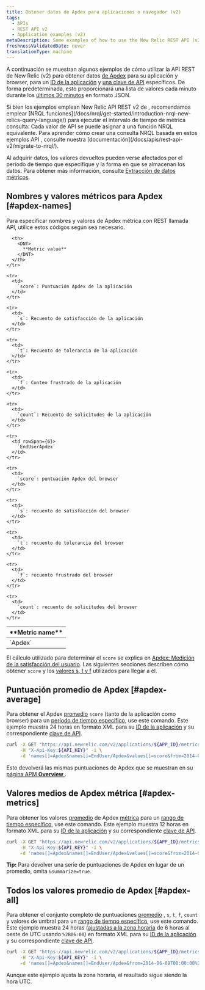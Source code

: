 ```yaml
---
title: Obtener datos de Apdex para aplicaciones o navegador (v2)
tags:
  - APIs
  - REST API v2
  - Application examples (v2)
metaDescription: Some examples of how to use the New Relic REST API (v2) to get Apdex information for your app and browser.
freshnessValidatedDate: never
translationType: machine
---
```


A continuación se muestran algunos ejemplos de cómo utilizar la API REST de New Relic (v2) para obtener datos [de Apdex](/docs/apm/new-relic-apm/apdex/apdex-measuring-user-satisfaction) para su aplicación y browser, para un [ID de la aplicación](/docs/apm/apis/requirements/identification-code) y [una clave de API](/docs/apis/rest-api-v2/requirements/rest-api-key#viewing) específicos. De forma predeterminada, esto proporcionará una lista de valores cada minuto durante los [últimos 30 minutos](/docs/apm/apis/api-v2-examples/specifying-time-range-v2) en formato JSON.

<Callout variant="important">
  Si bien los ejemplos emplean New Relic API REST v2 de , recomendamos emplear [NRQL funciones](/docs/nrql/get-started/introduction-nrql-new-relics-query-language/) para ejecutar el intervalo de tiempo de métrica consulta. Cada valor de API se puede asignar a una función NRQL equivalente. Para aprender cómo crear una consulta NRQL basada en estos ejemplos API , consulte nuestra [documentación](/docs/apis/rest-api-v2/migrate-to-nrql/).
</Callout>

Al adquirir datos, los valores devueltos pueden verse afectados por el período de tiempo que especifique y la forma en que se almacenan los datos. Para obtener más información, consulte [Extracción de datos métricos](/docs/apis/extracting-metric-data).

## Nombres y valores métricos para Apdex [#apdex-names]

Para especificar nombres y valores de Apdex métrica con REST llamada API, utilice estos códigos según sea necesario.

<table>
  <thead>
    <tr>
      <th width={150}>
        <DNT>
          **Metric name**
        </DNT>
      </th>

      <th>
        <DNT>
          **Metric value**
        </DNT>
      </th>
    </tr>
  </thead>

  <tbody>
    <tr>
      <td rowSpan={6}>
        `Apdex`
      </td>
    </tr>

    <tr>
      <td>
        `score`: Puntuación Apdex de la aplicación
      </td>
    </tr>

    <tr>
      <td>
        `s`: Recuento de satisfacción de la aplicación
      </td>
    </tr>

    <tr>
      <td>
        `t`: Recuento de tolerancia de la aplicación
      </td>
    </tr>

    <tr>
      <td>
        `f`: Conteo frustrado de la aplicación
      </td>
    </tr>

    <tr>
      <td>
        `count`: Recuento de solicitudes de la aplicación
      </td>
    </tr>

    <tr>
      <td rowSpan={6}>
        `EndUserApdex`
      </td>
    </tr>

    <tr>
      <td>
        `score`: puntuación Apdex del browser
      </td>
    </tr>

    <tr>
      <td>
        `s`: recuento de satisfacción del browser
      </td>
    </tr>

    <tr>
      <td>
        `t`: recuento de tolerancia del browser
      </td>
    </tr>

    <tr>
      <td>
        `f`: recuento frustrado del browser
      </td>
    </tr>

    <tr>
      <td>
        `count`: recuento de solicitudes del browser
      </td>
    </tr>
  </tbody>
</table>

El cálculo utilizado para determinar el `score` se explica en [Apdex: Medición de la satisfacción del usuario](/docs/apm/new-relic-apm/apdex/apdex-measuring-user-satisfaction). Las siguientes secciones describen cómo obtener `score` y los [valores s, t y f](#apdex-all) utilizados para llegar a él.

## Puntuación promedio de Apdex [#apdex-average]

Para obtener el Apdex [promedio](/docs/apm/apis/requirements/calculating-average-metric-values-summarize) `score` (tanto de la aplicación como browser) para un [período de tiempo específico](/docs/apm/apis/api-v2-examples/specifying-time-range-v2), use este comando. Este ejemplo muestra 24 horas en formato XML para su [ID de la aplicación](/docs/apm/apis/requirements/identification-code) y su correspondiente [clave de API](/docs/apis/rest-api-v2/requirements/rest-api-key#viewing).

```bash
curl -X GET "https://api.newrelic.com/v2/applications/${APP_ID}/metrics/data.xml" \
     -H "X-Api-Key:${API_KEY}" -i \
     -d 'names[]=Apdex&names[]=EndUser/Apdex&values[]=score&from=2014-01-01T00:00:00+00:00&to=2014-01-02T00:00:00+00:00&summarize=true'
```

Esto devolverá las mismas puntuaciones de Apdex que se muestran en su [página APM <DNT>**Overview**</DNT> ](/docs/apm/applications-menu/monitoring/applications-overview-dashboard).

## Valores medios de Apdex métrica [#apdex-metrics]

Para obtener los valores [promedio](/docs/apm/apis/requirements/calculating-average-metric-values-summarize) de Apdex [métrica](/docs/apm/apis/requirements/extracting-metric-data) para un [rango de tiempo específico](/docs/apm/apis/api-v2-examples/specifying-time-range-api-v2), use este comando. Este ejemplo muestra 12 horas en formato XML para su [ID de la aplicación](/docs/apm/apis/requirements/identification-code) y su correspondiente [clave de API](/docs/apis/rest-api-v2/requirements/rest-api-key#viewing).

```bash
curl -X GET "https://api.newrelic.com/v2/applications/${APP_ID}/metrics/data.xml" \
     -H "X-Api-Key:${API_KEY}" -i \
     -d 'names[]=Apdex&names[]=EndUser/Apdex&values[]=score&from=2014-06-09T00:00:00+00:00&to=2014-06-09T12:00:00+00:00&summarize=true'
```

<DNT>**Tip:**</DNT> Para devolver una serie de puntuaciones de Apdex en lugar de un promedio, omita `&summarize=true`.

## Todos los valores promedio de Apdex [#apdex-all]

Para obtener el conjunto completo de puntuaciones [promedio](/docs/apm/apis/requirements/calculating-average-metric-values-summarize) , `s`, `t`, `f`, `count` y valores de umbral para un [rango de tiempo específico](/docs/apm/apis/api-v2-examples/specifying-time-range-api-v2), use este comando. Este ejemplo muestra 24 horas ([ajustadas a la zona horaria](/docs/apm/apis/requirements/specifying-time-range-api-v2#utc) de 6 horas al oeste de UTC usando `%2B06:00`) en formato XML para su [ID de la aplicación](/docs/apm/apis/requirements/identification-code) y su correspondiente [clave de API](/docs/apis/rest-api-v2/requirements/rest-api-key#viewing).

```bash
curl -X GET "https://api.newrelic.com/v2/applications/${APP_ID}/metrics/data.xml" \
     -H "X-Api-Key:${API_KEY}" -i \
     -d 'names[]=Apdex&names[]=EndUser/Apdex&from=2014-06-09T00:00:00%2B06:00&to=2014-06-10T00:00:00%2B06:00&summarize=true'
```

<Callout variant="tip">
  Aunque este ejemplo ajusta la zona horaria, el resultado sigue siendo la hora UTC.
</Callout>